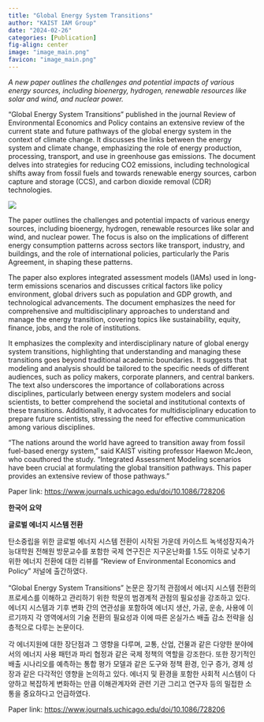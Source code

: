 ```yaml
---
title: "Global Energy System Transitions"
author: "KAIST IAM Group"
date: "2024-02-26"
categories: [Publication]
fig-align: center
image: "image_main.png"
favicon: "image_main.png"
---
```


*A new paper outlines the challenges and potential impacts of various energy sources, including bioenergy, hydrogen, renewable resources like solar and wind, and nuclear power.*

"Global Energy System Transitions" published in the journal Review of Environmental Economics and Policy contains an extensive review of the current state and future pathways of the global energy system in the context of climate change. It discusses the links between the energy system and climate change, emphasizing the role of energy production, processing, transport, and use in greenhouse gas emissions. The document delves into strategies for reducing CO2 emissions, including technological shifts away from fossil fuels and towards renewable energy sources, carbon capture and storage (CCS), and carbon dioxide removal (CDR) technologies.

![](image_main.png){fig-align="center"}

The paper outlines the challenges and potential impacts of various energy sources, including bioenergy, hydrogen, renewable resources like solar and wind, and nuclear power. The focus is also on the implications of different energy consumption patterns across sectors like transport, industry, and buildings, and the role of international policies, particularly the Paris Agreement, in shaping these patterns.

The paper also explores integrated assessment models (IAMs) used in long-term emissions scenarios and discusses critical factors like policy environment, global drivers such as population and GDP growth, and technological advancements. The document emphasizes the need for comprehensive and multidisciplinary approaches to understand and manage the energy transition, covering topics like sustainability, equity, finance, jobs, and the role of institutions.

It emphasizes the complexity and interdisciplinary nature of global energy system transitions, highlighting that understanding and managing these transitions goes beyond traditional academic boundaries. It suggests that modeling and analysis should be tailored to the specific needs of different audiences, such as policy makers, corporate planners, and central bankers. The text also underscores the importance of collaborations across disciplines, particularly between energy system modelers and social scientists, to better comprehend the societal and institutional contexts of these transitions. Additionally, it advocates for multidisciplinary education to prepare future scientists, stressing the need for effective communication among various disciplines.

"The nations around the world have agreed to transition away from fossil fuel-based energy system," said KAIST visiting professor Haewon McJeon, who coauthored the study. "Integrated Assessment Modeling scenarios have been crucial at formulating the global transition pathways. This paper provides an extensive review of those pathways."

Paper link: <https://www.journals.uchicago.edu/doi/10.1086/728206>

**한국어 요약**

**글로벌 에너지 시스템 전환**

탄소중립을 위한 글로벌 에너지 시스템 전환이 시작된 가운데 카이스트 녹색성장지속가능대학원 전해원 방문교수를 포함한 국제 연구진은 지구온난화를 1.5도 이하로 낮추기 위한 에너지 전환에 대한 리뷰를 "Review of Environmental Economics and Policy" 저널에 출간하였다.

"Global Energy System Transitions" 논문은 장기적 관점에서 에너지 시스템 전환의 프로세스를 이해하고 관리하기 위한 학문의 범경계적 관점의 필요성을 강조하고 있다. 에너지 시스템과 기후 변화 간의 연관성을 포함하여 에너지 생산, 가공, 운송, 사용에 이르기까지 각 영역에서의 기술 전환의 필요성과 이에 따른 온실가스 배출 감소 전략을 심층적으로 다루는 논문이다.

각 에너지원에 대한 장단점과 그 영향을 다루며, 교통, 산업, 건물과 같은 다양한 분야에서의 에너지 사용 패턴과 파리 협정과 같은 국제 정책의 역할을 강조한다. 또한 장기적인 배출 시나리오를 예측하는 통합 평가 모델과 같은 도구와 정책 환경, 인구 증가, 경제 성장과 같은 다각적인 영향을 논의하고 있다. 에너지 및 환경을 포함한 사회적 시스템이 다양하고 복잡하게 변화하는 만큼 이해관계자와 관련 기관 그리고 연구자 등의 밀접한 소통을 중요하다고 언급하였다.

Paper link: <https://www.journals.uchicago.edu/doi/10.1086/728206>
